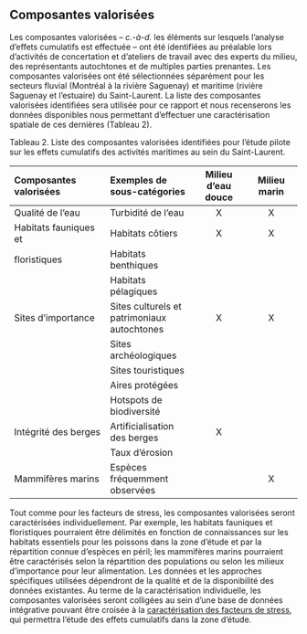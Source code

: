## Composantes valorisées {#cv}

Les composantes valorisées -- *c.-à-d.* les éléments sur lesquels l’analyse d’effets cumulatifs est effectuée -- ont été identifiées au préalable lors d’activités de concertation et d’ateliers de travail avec des experts du milieu, des représentants autochtones et de multiples parties prenantes. Les composantes valorisées ont été sélectionnées séparément pour les secteurs fluvial (Montréal à la rivière Saguenay) et maritime (rivière Saguenay et l’estuaire) du Saint-Laurent. La liste des composantes valorisées identifiées sera utilisée pour ce rapport et nous recenserons les données disponibles nous permettant d’effectuer une caractérisation spatiale de ces dernières  (Tableau 2).


Tableau 2. Liste des composantes valorisées identifiées pour l'étude pilote sur
les effets cumulatifs des activités maritimes au sein du Saint-Laurent.

| **Composantes valorisées**    | **Exemples de sous-catégories** | **Milieu d'eau douce** | **Milieu marin** |
| :---------- | :--------- | :----: | :----: |
| Qualité de l'eau          | Turbidité de l'eau   | X | X |
| Habitats fauniques et     | Habitats côtiers   | X | X |
| floristiques              | Habitats benthiques |  |  |
|                           | Habitats pélagiques |  |  |
| Sites d'importance        | Sites culturels et patrimoniaux autochtones | X | X |
|                           | Sites archéologiques |  |  |
|                           | Sites touristiques |  |  |
|                           | Aires protégées |  |  |
|                           | Hotspots de biodiversité |  |  |
| Intégrité des berges      | Artificialisation des berges | X |  |
|                           | Taux d'érosion |  |  |
| Mammifères marins         | Espèces fréquemment observées |  | X |


Tout comme pour les facteurs de stress, les composantes valorisées seront caractérisées individuellement. Par exemple, les habitats fauniques et floristiques pourraient être délimités en fonction de connaissances sur les habitats essentiels pour les poissons dans la zone d’étude et par la répartition connue d’espèces en péril; les mammifères marins pourraient être caractérisés selon la répartition des populations ou selon les milieux d’importance pour leur alimentation. Les données et les approches spécifiques utilisées dépendront de la qualité et de la disponibilité des données existantes. Au terme de la caractérisation individuelle, les composantes valorisées seront colligées au sein d’une base de données intégrative pouvant être croisée à la [caractérisation des facteurs de stress](#stress), qui permettra l’étude des effets cumulatifs dans la zone d’étude.
